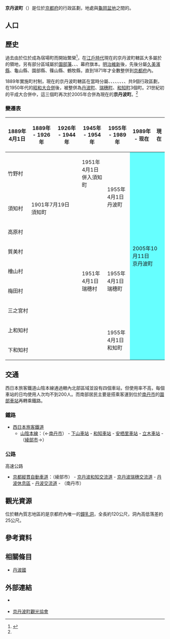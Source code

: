 {{日本町村
| 自治體名=京丹波
| 町村=町
| 圖像=[[File:Shizushi-shonyudo_entrance.JPG|240px]]
| 圖像說明=[[質志鐘乳洞|質志鐘乳洞]]
| 町村章=[[File:Emblem_of_Kyōtamba,_Kyoto.svg|100px]]
| 日文原名=京丹波町
| 平假名=きょうたんばちょう
| 羅馬字拼音=Kyōtanba-chō
| 都道府縣=京都府
| 支廳=
| 郡=船井郡
| 編號=26407-5
| 面積=303.07
| 邊界未定=
| 人口={{formatnum:{{自治體人口/京都府|京丹波町}}}}<ref>{{自治體人口/京都府|source}}</ref>
| 統計時間= {{自治體人口/京都府|date}}
| 自治體=[[綾部市|綾部市]]、[[福知山市|福知山市]]、[[南丹市|南丹市]]<br />'''[[兵庫縣|兵庫縣]]'''：[[丹波篠山市|丹波篠山市]]
| 樹=
| 花=
| 鳥=
| 其他象徵物=
| 其他象徵=
| 首長=太田昇
| 郵遞區號=622-0292
| 所在地=船井郡京丹波町蒲生八ツ谷62番地6
| 電話號碼=771-82-0200
| 外部連結=http://www.town.kyotamba.kyoto.jp/
| 經度=
| 緯度=
| 地圖=
| 註記=
}}

'''京丹波町'''（{{jpn|j=京丹波町|hg=きょうたんばちょう|rm=Kyōtanba chō|f=y}}）是位於[[京都府|京都府]]的行政區劃，地處{{Tsl|ja|福知山盆地}}與[[龜岡盆地|龜岡盆地]]之間的{{tsl|ja|丹波高地}}。

== 人口 ==

{{日本人口統計| location=Kyotamba, Kyoto}}

== 歷史 ==
過去由於位於{{tsl|ja|山陰街道}}成為宿場町而開始繁榮<ref name="History">{{Cite web| url=http://www.town.kyotamba.kyoto.jp/0000000569.html| title=歴史・沿革| date=2011-03-17| publisher=京丹波町公所| accessdate=2017-10-11| language=ja| archive-date=2020-08-06| archive-url=https://web.archive.org/web/20200806015222/http://www.town.kyotamba.kyoto.jp/0000000569.html| dead-url=no}}</ref>，在[[江戶時代|江戶時代]]現在的京丹波町轄區大多屬於{{tsl|ja|丹波亀山藩|丹波龜山藩}}的領地，另有部分區域屬於[[園部藩|園部藩]]、{{Tsl|ja|篠山藩}}、{{tsl|ja|鶴牧藩}}、幕府旗本。[[明治維新|明治維新]]後，先後分屬[[久美濱縣|久美濱縣]]、龜山縣、園部縣、篠山縣、鶴牧縣，直到1871年才全數整併到[[京都府|京都府]]內。

1889年實施町村制，現在的京丹波町轄區在當時分屬{{Tsl|ja|竹野村 (京都府船井郡)|竹野村 (京都府船井郡)|竹野村}}、{{tsl|ja|須知町|須知村}}、{{Tsl|ja|高原村 (京都府)|高原村 (京都府)|高原村}}、{{Tsl|ja|質美村}}、{{Tsl|ja|檜山村 (京都府)|檜山村 (京都府)|檜山村}}、{{Tsl|ja|梅田村 (京都府)|梅田村 (京都府)|梅田村}}、{{Tsl|ja|三ノ宮村|三之宮村}}、{{Tsl|ja|上和知村}}、{{Tsl|ja|下和知村}}共9個行政區劃，在1950年代的[[市町村合併|昭和大合併]]後，被整併為[[丹波町|丹波町]]、[[瑞穗町_(京都府)|瑞穗町]]、[[和知町|和知町]]3個町。21世紀初的平成大合併中，這三個町再次於2005年合併為現在的'''京丹波町'''。<ref name="History"/>

=== 變遷表 ===

{| class="wikitable" style="font-size:x-small;"
! 1889年4月1日
! 1889年 - 1926年
! 1926年 - 1944年
! 1945年 - 1954年
! 1955年 - 1989年
! 1989年 - 现在
! 現在
|-
| colspan=3 | 竹野村
| 1951年4月1日<br />併入須知町
| rowspan=3 | 1955年4月1日<br />丹波町
| rowspan=9 colspan=2 style="background-color:#66FFFF;" | 2005年10月11日<br />京丹波町
|-
| 須知村
| colspan=3 | 1901年7月19日<br />須知町
|-
| colspan=4 | 高原村
|-
| colspan=3 | 質美村
| rowspan=4 | 1951年4月1日<br />瑞穗村
| rowspan=4 | 1955年4月1日<br />瑞穗町
|-
| colspan=3 | 檜山村
|-
| colspan=3 | 梅田村
|-
| colspan=3 | 三之宮村
|-
| colspan=4 | 上和知村
| rowspan=2 | 1955年4月1日<br />和知町
|-
| colspan=4 | 下和知村
|}

== 交通 ==
西日本旅客鐵道山陰本線通過轄內北部區域並設有四個車站，但使用率不高，每個車站的日均使用人次均不到200人。而南部居民主要是搭乘客運到位於[[南丹市|南丹市]]的[[園部車站|園部車站]]再轉乘鐵路。

=== 鐵路 ===
* [[西日本旅客鐵道|西日本旅客鐵道]]
** [[山陰本線|山陰本線]]：（←[[南丹市|南丹市]]） - [[下山車站_(京都府)|下山車站]] - [[和知車站|和知車站]] - [[安栖里車站|安栖里車站]] - [[立木車站|立木車站]] - （[[綾部市|綾部市]]→）

<gallery widths=200px heights=200px>
</gallery>

=== 公路 ===
; 高速公路
* [[京都縱貫自動車道|京都縱貫自動車道]]：（綾部市） - [[京丹波和知IC|京丹波和知交流道]] - [[京丹波瑞穗IC|京丹波瑞穗交流道]] - [[丹波停車區|丹波休息區]] - [[丹波IC|丹波交流道]] - （南丹市）

== 觀光資源 ==
位於轄內質志地區的{{Tsl|ja|質志鍾乳洞}}是京都府內唯一的[[鐘乳洞|鐘乳洞]]，全長約120公尺，洞內高低落差約25公尺。

== 參考資料 ==
{{Reflist}}

== 相關條目 ==
{{commonscat|Kyotamba, Kyoto}}
* [[丹波國|丹波國]]

== 外部連結 ==
* {{Ja}} {{Youtube|channel=UCFIjAT1P_4_H_X3WckwUl5w}}
* {{Ja}} [http://www.kyotamba.org/ 京丹波町觀光協會] {{Wayback|url=http://www.kyotamba.org/ |date=20220331072632 }}

{{京都府}}